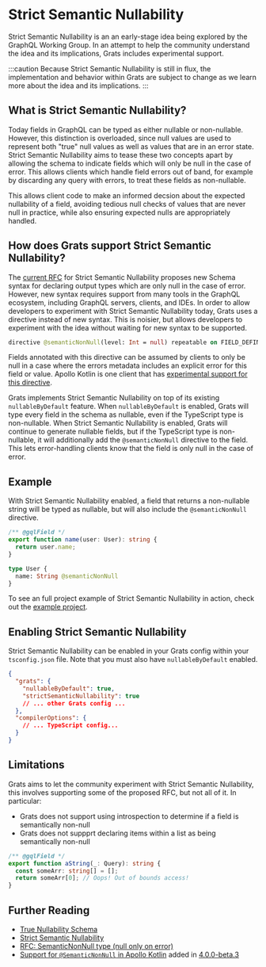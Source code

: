 # Strict Semantic Nullability

Strict Semantic Nullability is an an early-stage idea being explored by the GraphQL Working Group. In an attempt to help the community understand the idea and its implications, Grats includes experimental support.

:::caution
Because Strict Semantic Nullability is still in flux, the implementation and behavior within Grats are subject to change as we learn more about the idea and its implications.
:::

## What is Strict Semantic Nullability?

Today fields in GraphQL can be typed as either nullable or non-nullable. However, this distinction is overloaded, since null values are used to represent both "true" null values as well as values that are in an error state. Strict Semantic Nullability aims to tease these two concepts apart by allowing the schema to indicate fields which will only be null in the case of error. This allows clients which handle field errors out of band, for example by discarding any query with errors, to treat these fields as non-nullable.

This allows client code to make an informed decsion about the expected nullability of a field, avoiding tedious null checks of values that are never null in practice, while also ensuring expected nulls are appropriately handled.

## How does Grats support Strict Semantic Nullability?

The [current RFC](https://github.com/graphql/graphql-spec/pull/1065) for Strict Semantic Nullability proposes new Schema syntax for declaring output types which are only null in the case of error. However, new syntax requires support from many tools in the GraphQL ecosystem, including GraphQL servers, clients, and IDEs. In order to allow developers to experiment with Strict Semantic Nullability today, Grats uses a directive instead of new syntax. This is noisier, but allows developers to experiment with the idea without waiting for new syntax to be supported.

```graphql
directive @semanticNonNull(level: Int = null) repeatable on FIELD_DEFINITION
```

Fields annotated with this directive can be assumed by clients to only be null in a case where the errors metadata includes an explicit error for this field or value. Apollo Kotlin is one client that has [experimental support for this directive](https://www.apollographql.com/docs/kotlin/v4/advanced/nullability/#handle-semantic-non-null-with-semanticnonnull).

Grats implements Strict Semantic Nullability on top of its existing `nullableByDefault` feature. When `nullableByDefault` is enabled, Grats will type every field in the schema as nullable, even if the TypeScript type is non-nullable. When Strict Semantic Nullability is enabled, Grats will continue to generate nullable fields, but if the TypeScript type is non-nullable, it will additionally add the `@semanticNonNull` directive to the field. This lets error-handling clients know that the field is only null in the case of error.

## Example

With Strict Semantic Nullability enabled, a field that returns a non-nullable string will be typed as nullable, but will also include the `@semanticNonNull` directive.

```typescript
/** @gqlField */
export function name(user: User): string {
  return user.name;
}
```

```graphql
type User {
  name: String @semanticNonNull
}
```

To see an full project example of Strict Semantic Nullability in action, check out the [example project](../05-examples/09-strict-semantic-nullability).

## Enabling Strict Semantic Nullability

Strict Semantic Nullability can be enabled in your Grats config within your `tsconfig.json` file. Note that you must also have `nullableByDefault` enabled.

```json title="tsconfig.json"
{
  "grats": {
    "nullableByDefault": true,
    "strictSemanticNullability": true
    // ... other Grats config ...
  },
  "compilerOptions": {
    // ... TypeScript config...
  }
}
```

## Limitations

Grats aims to let the community experiment with Strict Semantic Nullability, this involves supporting some of the proposed RFC, but not all of it. In particular:

- Grats does not support using introspection to determine if a field is semantically non-null
- Grats does not suppprt declaring items within a list as being semantically non-null

```typescript
/** @gqlField */
export function aString(_: Query): string {
  const someArr: string[] = [];
  return someArr[0]; // Oops! Out of bounds access!
}
```

## Further Reading

- [True Nullability Schema](https://github.com/graphql/graphql-wg/discussions/1394)
- [Strict Semantic Nullability](https://github.com/graphql/graphql-wg/discussions/1410)
- [RFC: SemanticNonNull type (null only on error)](https://github.com/graphql/graphql-spec/pull/1065)
- [Support for `@SemanticNonNull` in Apollo Kotlin](https://www.apollographql.com/docs/kotlin/v4/advanced/nullability/#handle-semantic-non-null-with-semanticnonnull) added in [4.0.0-beta.3](https://github.com/apollographql/apollo-kotlin/releases/tag/v4.0.0-beta.3)
